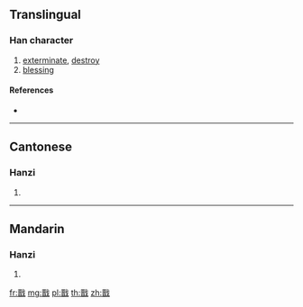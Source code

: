{{also|戩}}
==Translingual==

===Han character===
{{Han char|rn=62|rad=戈|as=10|sn=14|four=|canj=MAI,XMAI|ids=⿰晋戈}}

# [[exterminate]], [[destroy]]
# [[blessing]]

====References====
* {{Han ref|kx=0413.371|dj=0756.330|hdz=21410.040|uh=622C|ud=25132}}

----

==Cantonese==

===Hanzi===
{{yue-hanzi|jyut=zin2|y=jin2|tra=戩}}

# {{defn|lang=yue|sort=戈10}}

----

==Mandarin==

===Hanzi===
{{cmn-hanzi|tra=戩|pin=[[jiǎn]] ([[jian3]])|wg=chien<sup>3</sup>}}

# {{defn|lang=cmn|sort=戈10}}

[[fr:戬]]
[[mg:戬]]
[[pl:戬]]
[[th:戬]]
[[zh:戬]]